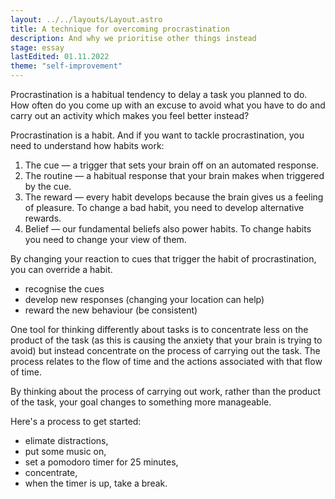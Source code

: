 ```yaml
---
layout: ../../layouts/Layout.astro
title: A technique for overcoming procrastination
description: And why we prioritise other things instead
stage: essay
lastEdited: 01.11.2022
theme: "self-improvement"
---
```



Procrastination is a habitual tendency to delay a task you planned to do. How often do you come up with an excuse to avoid what you have to do and carry out an activity which makes you feel better instead?

Procrastination is a habit. And if you want to tackle procrastination, you need to understand how habits work:

1. The cue — a trigger that sets your brain off on an automated response.
2. The routine — a habitual response that your brain makes when triggered by the cue.
3. The reward — every habit develops because the brain gives us a feeling of pleasure. To change a bad habit, you need to develop alternative rewards.
4. Belief — our fundamental beliefs also power habits. To change habits you need to change your view of them.

By changing your reaction to cues that trigger the habit of procrastination, you can override a habit.

- recognise the cues
- develop new responses (changing your location can help)
- reward the new behaviour (be consistent)

One tool for thinking differently about tasks is to concentrate less on the product of the task (as this is causing the anxiety that your brain is trying to avoid) but instead concentrate on the process of carrying out the task. The process relates to the flow of time and the actions associated with that flow of time.

By thinking about the process of carrying out work, rather than the product of the task, your goal changes to something more manageable.

Here's a process to get started:

- elimate distractions,
- put some music on,
- set a pomodoro timer for 25 minutes,
- concentrate,
- when the timer is up, take a break.

<ReadMore theme={frontmatter.theme} title={frontmatter.title} />
